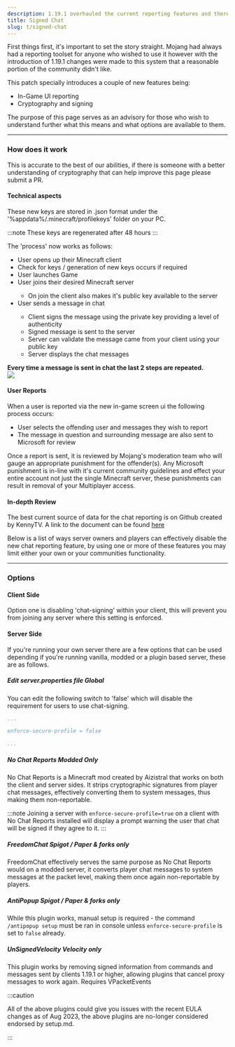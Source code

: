 ```yaml
---
description: 1.19.1 overhauled the current reporting features and therefore caused a lot of panic, this page is written to cut through the misinformation and provide the facts.
title: Signed Chat
slug: t/signed-chat
---
```



First things first, it's important to set the story straight. Mojang had always had a reporting toolset for anyone who wished to use it however with the introduction of 1.19.1 changes were made to this system that a reasonable portion of the community didn't like.

This patch specially introduces a couple of new features being:
<ul class="pl-5 list-disc">
  <li>In-Game UI reporting</li>
  <li>Cryptography and signing</li>
</ul>

The purpose of this page serves as an advisory for those who wish to understand further what this means and what options are available to them.

---

### How does it work

This is accurate to the best of our abilities, if there is someone with a better understanding of cryptography that can help improve this page please submit a PR.

#### Technical aspects

These new keys are stored in .json format under the '%appdata%/.minecraft/profilekeys' folder on your PC.

:::note
These keys are regenerated after 48 hours
:::

The 'process' now works as follows:
<ul class="pl-5 list-disc">
  <li>User opens up their Minecraft client</li>
  <li>Check for keys / generation of new keys occurs if required</li>
  <li>User launches Game</li>
  <li>User joins their desired Minecraft server</li>
  <ul class="pl-5 list-disc">
    <li>On join the client also makes it's public key available to the server</li>
  </ul>
  <li>User sends a message in chat</li>
  <ul class="pl-5 list-disc">
    <li>Client signs the message using the private key providing a level of authenticity</li>
    <li>Signed message is sent to the server</li>
    <li>Server can validate the message came from your client using your public key</li>
    <li>Server displays the chat messages</li>
  </ul>
</ul>

<strong>Every time a message is sent in chat the last 2 steps are repeated.</strong>
<br/>
<img src="https://smd.gg/nh84zyo"/>

#### User Reports

When a user is reported via the new in-game screen ui the following process occurs:
<ul class="pl-5 list-disc">
  <li>User selects the offending user and messages they wish to report</li>
  <li>The message in question and surrounding message are also sent to Microsoft for review</li>
</ul>

Once a report is sent, it is reviewed by Mojang's moderation team who will gauge an appropriate punishment for the offender(s). Any Microsoft punishment is in-line with it's current community guidelines and effect your entire account not just the single Minecraft server, these punishments can result in removal of your Multiplayer access.

#### In-depth Review

The best current source of data for the chat reporting is on Github created by KennyTV. A link to the document can be found [here](https://gist.github.com/kennytv/ed783dd244ca0321bbd882c347892874#file-readme-md)


Below is a list of ways server owners and players can effectively disable the new chat reporting feature, by using one or more of these features you may limit either your own or your communities functionality.

---

### Options

#### Client Side

Option one is disabling 'chat-signing' within your client, this will prevent you from joining any server where this setting is enforced.

#### Server Side

If you're running your own server there are a few options that can be used depending if you're running vanilla, modded or a plugin based server, these are as follows.

##### Edit server.properties file <MainStatusPill info>Global</MainStatusPill>

You can edit the following switch to 'false' which will disable the requirement for users to use chat-signing.

```yaml
...

enforce-secure-profile = false

...
```

##### No Chat Reports <MainStatusPill info>Modded Only</MainStatusPill>

No Chat Reports is a Minecraft mod created by Aizistral that works on both the client and server sides. It strips cryptographic signatures from player chat messages, effectively converting them to system messages, thus making them non-reportable.

:::note
Joining a server with `enforce-secure-profile=true` on a client with No Chat Reports installed will display a prompt warning the user that chat will be signed if they agree to it.
:::

<LinkCard
  title="Download"
  description="Download a copy of No Chat Reports via modrinth.com"
  href="https://modrinth.com/mod/no-chat-reports"
/>

##### FreedomChat <MainStatusPill info>Spigot / Paper & forks only</MainStatusPill>

FreedomChat effectively serves the same purpose as No Chat Reports would on a modded server, it converts player chat messages to system messages at the packet level, making them once again non-reportable by players.

<LinkCard
  title="Download"
  description="Download a copy of freedomchat via modrinth.com"
  href="https://modrinth.com/mod/freedomchat"
/>

##### AntiPopup <MainStatusPill info>Spigot / Paper & forks only</MainStatusPill>

While this plugin works, manual setup is required - the command `/antipopup setup` must be ran in console unless `enforce-secure-profile` is set to `false` already.

<LinkCard
  title="Download"
  description="Download a copy of AntiPopup via spigotmc.org"
  href="https://www.spigotmc.org/resources/%E2%9C%A8-antipopup-no-chat-reports-and-popup-%E2%9C%A8.103782/"
/>

##### UnSignedVelocity <MainStatusPill info>Velocity only</MainStatusPill>

This plugin works by removing signed information from commands and messages sent by clients 1.19.1 or higher, allowing plugins that cancel proxy messages to work again. Requires VPacketEvents

<LinkCard
  title="Download"
  description="Download a copy of UnSignedVelocity via github.com from 4drian3d"
  href="https://github.com/4drian3d/UnSignedVelocity"
/>

:::caution

All of the above plugins could give you issues with the recent EULA changes as of Aug 2023, the above plugins are no-longer considered endorsed by setup.md.

:::
